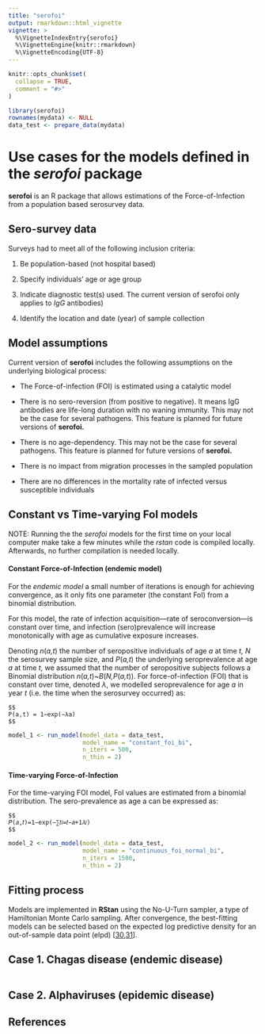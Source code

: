 ```yaml
---
title: "serofoi"
output: rmarkdown::html_vignette
vignette: >
  %\VignetteIndexEntry{serofoi}
  %\VignetteEngine{knitr::rmarkdown}
  %\VignetteEncoding{UTF-8}
---
```


```r
knitr::opts_chunk$set(
  collapse = TRUE,
  comment = "#>"
)
```

```r
library(serofoi)
rownames(mydata) <- NULL 
data_test <- prepare_data(mydata)

```

# Use cases for the models defined in the *serofoi* package

**serofoi** is an R package that allows estimations of the Force-of-Infection from a population based serosurvey data.

## **Sero-survey data**

Surveys had to meet all of the following inclusion criteria:

1.  Be population-based (not hospital based)

2.  Specify individuals' age or age group

3.  Indicate diagnostic test(s) used. The current version of serofoi only applies to *IgG* antibodies)

4.  Identify the location and date (year) of sample collection

## Model assumptions

Current version of **serofoi** includes the following assumptions on the underlying biological process:

-   The Force-of-infection (FOI) is estimated using a catalytic model

-   There is no sero-reversion (from positive to negative). It means IgG antibodies are life-long duration with no waning immunity. This may not be the case for several pathogens. This feature is planned for future versions of **serofoi.**

-   There is no age-dependency. This may not be the case for several pathogens. This feature is planned for future versions of **serofoi.**

-   There is no impact from migration processes in the sampled population

-   There are no differences in the mortality rate of infected versus susceptible individuals

## **Constant vs Time-varying** FoI models

::: {.alert .alert-primary}
NOTE: Running the the *serofoi* models for the first time on your local computer make take a few minutes while the *rstan* code is compiled locally. Afterwards, no further compilation is needed locally.
:::

#### Constant Force-of-Infection (endemic model)

For the *endemic model* a small number of iterations is enough for achieving convergence, as it only fits one parameter (the constant FoI) from a binomial distribution.

For this model, the rate of infection acquisition―rate of seroconversion―is constant over time, and infection (sero)prevalence will increase monotonically with age as cumulative exposure increases.

Denoting *n*(*a,t*) the number of seropositive individuals of age *a* at time *t, N* the serosurvey sample size, and *P*(*a,t*) the underlying seroprevalence at age *a* at time *t*, we assumed that the number of seropositive subjects follows a Binomial distribution *n*(*a,t*)\~*B*(*N,P*(*a,t*)). For force-of-infection (FOI) that is constant over time, denoted *λ*, we modelled seroprevalence for age *a* in year *t* (i.e. the time when the serosurvey occurred) as:

    $$
    P(a,t) = 1−exp(−λa)
    $$

```r
model_1 <- run_model(model_data = data_test,
                     model_name = "constant_foi_bi",
                     n_iters = 500, 
                     n_thin = 2)

```

#### Time-varying Force-of-Infection

For the time-varying FOI model, FoI values are estimated from a binomial distribution. The sero-prevalence as age a can be expressed as:

    $$
    𝑃(𝑎,𝑡)=1−exp(−∑𝑡𝑖=𝑡−𝑎+1𝜆𝑖)
    $$

```r
model_2 <- run_model(model_data = data_test,
                     model_name = "continuous_foi_normal_bi",
                     n_iters = 1500, 
                     n_thin = 2)
```

## Fitting process

Models are implemented in **RStan** using the No-U-Turn sampler, a type of Hamiltonian Monte Carlo sampling. After convergence, the best-fitting models can be selected based on the expected log predictive density for an out-of-sample data point (elpd) [[30](https://www.ncbi.nlm.nih.gov/pmc/articles/PMC8205173/#pntd.0009418.ref030),[31](https://www.ncbi.nlm.nih.gov/pmc/articles/PMC8205173/#pntd.0009418.ref031)].

## Case 1. Chagas disease (endemic disease)

```r



```

## Case 2. Alphaviruses (epidemic disease)

## References
